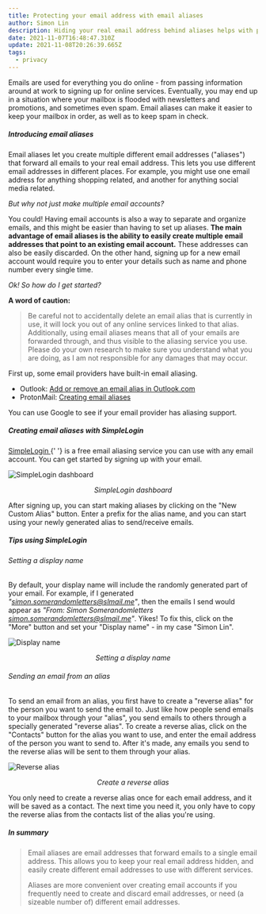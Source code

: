 ```yaml
---
title: Protecting your email address with email aliases
author: Simon Lin
description: Hiding your real email address behind aliases helps with privacy and spam
date: 2021-11-07T16:48:47.310Z
update: 2021-11-08T20:26:39.665Z
tags:
  - privacy
---
```


Emails are used for everything you do online - from passing information around at work to signing up for online services.
Eventually, you may end up in a situation where your mailbox is flooded with newsletters and promotions, and sometimes even spam.
Email aliases can make it easier to keep your mailbox in order, as well as to keep spam in check.

##### Introducing email aliases

Email aliases let you create multiple different email addresses ("aliases") that forward all emails to your real email address.
This lets you use different email addresses in different places.
For example, you might use one email address for anything shopping related, and another for anything social media related.

<p>
  <em>But why not just make multiple email accounts?</em>
</p>

You could! Having email accounts is also a way to separate and organize emails, and this might be easier than having to set up aliases.
**The main advantage of email aliases is the ability to easily create multiple email addresses that point to an existing email account.**
These addresses can also be easily discarded.
On the other hand, signing up for a new email account would require you to enter your details such as name and phone number every single time.

<p>
  <em>Ok! So how do I get started?</em>
</p>

**A word of caution:**

> Be careful not to accidentally delete an email alias that is currently in use, it will lock you out of any online services linked to that alias.
> Additionally, using email aliases means that all of your emails are forwarded through, and thus visible to the aliasing service you use.
> Please do your own research to make sure you understand what you are doing, as I am not responsible for any damages that may occur.

First up, some email providers have built-in email aliasing.

- Outlook: <a target="_blank" href="https://support.microsoft.com/en-us/office/add-or-remove-an-email-alias-in-outlook-com-459b1989-356d-40fa-a689-8f285b13f1f2">Add or remove an email alias in Outlook.com</a>
- ProtonMail: <a target="_blank" href="https://protonmail.com/blog/what-is-email-alias/#creating-email-aliases">Creating email aliases</a>

You can use Google to see if your email provider has aliasing support.

##### Creating email aliases with SimpleLogin

<p>
  <a target="_blank" href="https://simplelogin.io/">
    SimpleLogin
  </a>{' '}
  is a free email aliasing service you can use with any email account. You can
  get started by signing up with your email.
</p>

![SimpleLogin dashboard](./simplelogin.png)

<center>
  <em>SimpleLogin dashboard</em>
</center>

After signing up, you can start making aliases by clicking on the "New Custom Alias" button.
Enter a prefix for the alias name, and you can start using your newly generated alias to send/receive emails.

##### Tips using SimpleLogin

###### Setting a display name

By default, your display name will include the randomly generated part of your email.
For example, if I generated <em>"simon.somerandomletters@slmail.me"</em>, then the emails I send would appear as <em>"From: Simon Somerandomletters <simon.somerandomletters@slmail.me>"</em>.
Yikes! To fix this, click on the "More" button and set your "Display name" - in my case "Simon Lin".

![Display name](./simplelogin0.png)

<center>
  <em>Setting a display name</em>
</center>

###### Sending an email from an alias

To send an email from an alias, you first have to create a "reverse alias" for the person you want to send the email to.
Just like how people send emails to your mailbox through your "alias", you send emails to others through a specially generated "reverse alias".
To create a reverse alias, click on the "Contacts" button for the alias you want to use, and enter the email address of the person you want to send to.
After it's made, any emails you send to the reverse alias will be sent to them through your alias.

![Reverse alias](./simplelogin1.png)

<center>
  <em>Create a reverse alias</em>
</center>

You only need to create a reverse alias once for each email address, and it will be saved as a contact.
The next time you need it, you only have to copy the reverse alias from the contacts list of the alias you're using.

##### In summary

> Email aliases are email addresses that forward emails to a single email address.
> This allows you to keep your real email address hidden, and easily create different email addresses to use with different services.
>
> Aliases are more convenient over creating email accounts if you frequently need to create and discard email addresses, or need (a sizeable number of) different email addresses.
